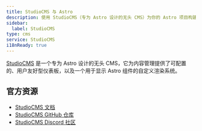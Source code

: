 ```yaml
---
title: StudioCMS 与 Astro
description: 使用 StudioCMS（专为 Astro 设计的无头 CMS）为你的 Astro 项目构建和管理内容。
sidebar:
  label: StudioCMS
type: cms
service: StudioCMS
i18nReady: true
---
```


[StudioCMS](https://studiocms.dev/) 是一个专为 Astro 设计的无头 CMS，它为内容管理提供了可配置的、用户友好型仪表板，以及一个用于显示 Astro 组件的自定义渲染系统。

## 官方资源

- [StudioCMS 文档](https://docs.studiocms.dev/)
- [StudioCMS GitHub 仓库](https://github.com/withstudiocms/studiocms)
- [StudioCMS Discord 社区](https://chat.studiocms.dev)
